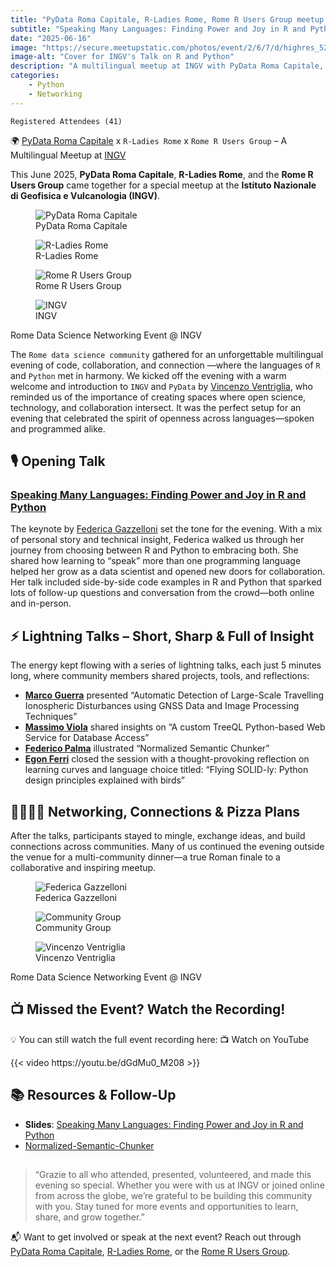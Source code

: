 ```yaml
---
title: "PyData Roma Capitale, R-Ladies Rome, Rome R Users Group meetup @ INGV"
subtitle: "Speaking Many Languages: Finding Power and Joy in R and Python"
date: "2025-06-16"
image: "https://secure.meetupstatic.com/photos/event/2/6/7/d/highres_528369853.webp?w=750"
image-alt: "Cover for INGV's Talk on R and Python"
description: "A multilingual meetup at INGV with PyData Roma Capitale, R-Ladies Rome, and Rome R Users Group. Keynote by Federica Gazzelloni on the power of R and Python."
categories: 
    - Python
    - Networking
---
```


`Registered Attendees (41)`

🌍 [PyData Roma Capitale](https://pydataroma.python.it/) x `R-Ladies Rome` x `Rome R Users Group` – A Multilingual Meetup at [INGV](https://www.ingv.it/)

This June 2025, **PyData Roma Capitale**, **R-Ladies Rome**, and the **Rome R Users Group** came together for a special meetup at the **Istituto Nazionale di Geofisica e Vulcanologia (INGV)**. 

::: {#fig-ingv layout-ncol=4}

![PyData Roma Capitale](images/16062025_pydata-logo.png){#fig-pydataroma}

![R-Ladies Rome](images/16062025_rladies-logo.png){#fig-rladiesrome}

![Rome R Users Group](images/16062025_rome-logo.png){#fig-romerusersgroup}

![INGV](images/16062025_ingv-logo.png){#fig-ingv}

Rome Data Science Networking Event @ INGV
:::

The `Rome data science community` gathered for an unforgettable multilingual evening of code, collaboration, and connection —where the languages of `R` and `Python` met in harmony. We kicked off the evening with a warm welcome and introduction to `INGV` and `PyData` by [Vincenzo Ventriglia](https://www.linkedin.com/in/vincenzoventriglia/), who reminded us of the importance of creating spaces where open science, technology, and collaboration intersect. It was the perfect setup for an evening that celebrated the spirit of openness across languages—spoken and programmed alike.

## 🎙️ Opening Talk

### **[Speaking Many Languages: Finding Power and Joy in R and Python](https://speaking-many-languages.my.canva.site/)**

The keynote by [Federica Gazzelloni](https://federicagazzelloni.com/) set the tone for the evening. With a mix of personal story and technical insight, Federica walked us through her journey from choosing between R and Python to embracing both. She shared how learning to “speak” more than one programming language helped her grow as a data scientist and opened new doors for collaboration. Her talk included side-by-side code examples in R and Python that sparked lots of follow-up questions and conversation from the crowd—both online and in-person.

## ⚡ Lightning Talks – Short, Sharp & Full of Insight

The energy kept flowing with a series of lightning talks, each just 5 minutes long, where community members shared projects, tools, and reflections:

- **[Marco Guerra](https://scholar.google.com/citations?user=wFLqT0sAAAAJ&hl=it)** presented "Automatic Detection of Large-Scale Travelling Ionospheric Disturbances using GNSS Data and Image Processing Techniques"
- **[Massimo Viola](https://www.linkedin.com/in/massimo-viola-1a075a1b8/)** shared insights on "A custom TreeQL Python-based Web Service for Database Access"
- **[Federico Palma](https://www.linkedin.com/in/palmafederico/)** illustrated "Normalized Semantic Chunker" 
- **[Egon Ferri](https://www.linkedin.com/in/egon-ferri/)** closed the session with a thought-provoking reflection on learning curves and language choice titled: "Flying SOLID-ly: Python design principles explained with birds"

## 🫱🏽🫲🏿 Networking, Connections & Pizza Plans

After the talks, participants stayed to mingle, exchange ideas, and build connections across communities. Many of us continued the evening outside the venue for a multi-community dinner—a true Roman finale to a collaborative and inspiring meetup.

::: {#fig-ingv layout-ncol=3}

![Federica Gazzelloni](images/16062025_me-presenting.jpeg){#fig-federica}

![Community Group](images/16062025_group-photo.jpeg){#fig-group}

![Vincenzo Ventriglia](images/16062025_vincenzo.jpeg){#fig-vincenzo}

Rome Data Science Networking Event @ INGV
:::

## 📺 Missed the Event? Watch the Recording!

💡 You can still watch the full event recording here:
📺 Watch on YouTube

{{< video https://youtu.be/dGdMu0_M208 >}}

## 📚 Resources & Follow-Up

- **Slides**: [Speaking Many Languages: Finding Power and Joy in R and Python](https://speaking-many-languages.my.canva.site/)
- [Normalized-Semantic-Chunker](https://github.com/smart-models/Normalized-Semantic-Chunker)

##

> "Grazie to all who attended, presented, volunteered, and made this evening so special. Whether you were with us at INGV or joined online from across the globe, we’re grateful to be building this community with you. Stay tuned for more events and opportunities to learn, share, and grow together."

📬 Want to get involved or speak at the next event? Reach out through [PyData Roma Capitale](https://pydataroma.python.it/), [R-Ladies Rome](https://www.meetup.com/rladies-rome), or the [Rome R Users Group](https://www.meetup.com/rome-r-users-group/).

